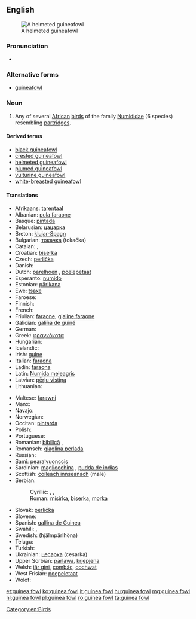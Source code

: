 {{wikipedia}}
==English==
[[Image:Helmeted guineafowl kruger.jpg|thumb|A helmeted guineafowl]]

===Pronunciation===
* {{IPA|/ˈɡɪnɪæ fɑʊl/}}

===Alternative forms===
* [[guineafowl]]

===Noun===
{{en-noun|sg=[[guinea]] [[fowl]]}}

# Any of several [[African]] [[bird]]s of the family [[Numididae]]  (6 species) resembling [[partridge]]s.

====Derived terms====
* [[black guineafowl]]
* [[crested guineafowl]]
* [[helmeted guineafowl]]
* [[plumed guineafowl]]
* [[vulturine guineafowl]]
* [[white-breasted guineafowl]]

====Translations====
{{trans-top|bird}}
* Afrikaans: [[tarentaal]]
* Albanian: [[pula faraone]]
* Basque: [[pintada]]
* Belarusian: [[цацарка]] {{f}}
* Breton: [[klujar-Spagn]]
* Bulgarian: [[токачка]] (tokačka) {{f}}
* Catalan: {{t+|ca|pintada|f}}, {{t|ca|gallina de guinea|f}}
* Croatian: [[biserka]] {{f}}
* Czech: [[perlička]] {{f}}
* Danish: {{t|da|perlehøne}}
* Dutch: [[parelhoen]] {{n}}, [[poelepetaat]] {{n}}
* Esperanto: [[numido]]
* Estonian: [[pärlkana]]
* Ewe: [[tsaxe]]
* Faroese: {{t|fo|perluhøna}}
* Finnish: {{t-|fi|helmikana}}
* French: {{t+|fr|pintade|m}}
* Friulian: [[faraone]], [[gjaline faraone]]
* Galician: [[galiña de guiné]]
* German: {{t-|de|Perlhuhn|n}}
* Greek: [[φραγκόκοτα]] {{f}}
* Hungarian: {{t+|hu|gyöngytyúk}}
* Icelandic: {{t|is|perluhænsn}}
* Irish: [[guine]]
* Italian: [[faraona]] {{f}}
* Ladin: [[faraona]] {{f}}
* Latin: [[Numida meleagris]] {{f}}
* Latvian: [[pērļu vistiņa]]
* Lithuanian: {{t+|lt|patarška|xs=Lithuanian}}
{{trans-mid}}
* Maltese: [[farawni]]
* Manx: {{t-|gv|eeanlee injinagh|m|xs=Manx}}
* Navajo: {{tø|nv|naaʼahóóhaiłkizhígíí}}
* Norwegian: {{t|no|perlehøne}}
* Occitan: [[pintarda]] {{f}}
* Polish: {{t+|pl|perliczka|f}}
* Portuguese: {{t+|pt|galinha d'angola|f}}
* Romanian: [[bibilică]] {{f}}, {{t|ro|pichire|f}}
* Romansch: [[giaglina perlada]] {{f}}
* Russian: {{t|ru|цесарка|tr=cesarka|f}}
* Sami: [[pearalvuonccis]]
* Sardinian: [[magliocchina]] {{f}}, [[pudda de ìndias]] {{f}}
* Scottish: [[coileach innseanach]] (male)
* Serbian:
*: Cyrillic: {{t|sr|мисирка}}, {{t|sr|бисерка}}, {{t|sr|мoрка}}
*: Roman: [[misirka]], [[biserka]], [[morka]]
* Slovak: [[perlička]] {{f}}
* Slovene: {{t+|sl|pegatka|f}}
* Spanish: [[gallina de Guinea]] {{f}}
* Swahili: {{t+|sw|kanga|xs=Swahili}}, {{t|sw|kororo}}
* Swedish: {{t|sv|pärlhöna|c}} (hjälmpärlhöna)
* Telugu: {{t+|te|గిన్నికోడి}}
* Turkish: {{t+|tr|beçtavuğu}}
* Ukrainian: [[цесарка]] (cesarka) {{f}}
* Upper Sorbian: [[parlawa]], [[krjepjena]]
* Welsh: [[iâr gini]], [[combác]], [[cochwat]]
* West Frisian: [[poepeletaat]]
* Wolof: {{t|wo|naat|alt=naat bi}}
{{trans-bottom}}

[[Category:en:Birds]]

[[et:guinea fowl]]
[[ko:guinea fowl]]
[[lt:guinea fowl]]
[[hu:guinea fowl]]
[[mg:guinea fowl]]
[[nl:guinea fowl]]
[[pl:guinea fowl]]
[[ro:guinea fowl]]
[[ta:guinea fowl]]